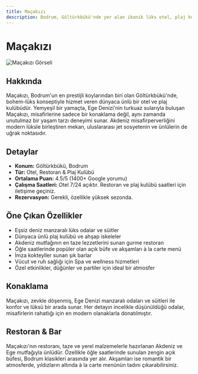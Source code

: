 ```yaml
---
title: Maçakızı
description: Bodrum, Göltürkbükü'nde yer alan ikonik lüks otel, plaj kulübü ve restoran.
---
```


# Maçakızı

![Maçakızı Görseli](https://res.cloudinary.com/djzzikcey/image/upload/v1752956452/nc88f8lh9fymmxa7klf8.jpg)

## Hakkında
Maçakızı, Bodrum'un en prestijli koylarından biri olan Göltürkbükü'nde, bohem-lüks konseptiyle hizmet veren dünyaca ünlü bir otel ve plaj kulübüdür. Yemyeşil bir yamaçta, Ege Denizi'nin turkuaz sularıyla buluşan Maçakızı, misafirlerine sadece bir konaklama değil, aynı zamanda unutulmaz bir yaşam tarzı deneyimi sunar. Akdeniz misafirperverliğini modern lüksle birleştiren mekan, uluslararası jet sosyetenin ve ünlülerin de uğrak noktasıdır.

## Detaylar
- **Konum:** Göltürkbükü, Bodrum
- **Tür:** Otel, Restoran & Plaj Kulübü
- **Ortalama Puan:** 4.5/5 (1400+ Google yorumu)
- **Çalışma Saatleri:** Otel 7/24 açıktır. Restoran ve plaj kulübü saatleri için iletişime geçiniz.
- **Rezervasyon:** Gerekli, özellikle yüksek sezonda.

## Öne Çıkan Özellikler
- Eşsiz deniz manzaralı lüks odalar ve süitler
- Dünyaca ünlü plaj kulübü ve ahşap iskeleler
- Akdeniz mutfağının en taze lezzetlerini sunan gurme restoran
- Öğle saatlerinde popüler olan açık büfe ve akşamları à la carte menü
- İmza kokteyller sunan şık barlar
- Vücut ve ruh sağlığı için Spa ve wellness hizmetleri
- Özel etkinlikler, düğünler ve partiler için ideal bir atmosfer

## Konaklama
Maçakızı, zevkle döşenmiş, Ege Denizi manzaralı odaları ve süitleri ile konfor ve lüksü bir arada sunar. Her detayın incelikle düşünüldüğü odalar, misafirlerin rahatlığı için en modern olanaklarla donatılmıştır.

## Restoran & Bar
Maçakızı'nın restoranı, taze ve yerel malzemelerle hazırlanan Akdeniz ve Ege mutfağıyla ünlüdür. Özellikle öğle saatlerinde sunulan zengin açık büfesi, Bodrum klasikleri arasında yer alır. Akşamları ise romantik bir atmosferde, yıldızların altında à la carte menünün tadını çıkarabilirsiniz.
